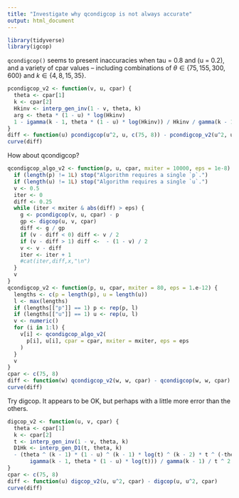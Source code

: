 ```yaml
---
title: "Investigate why qcondigcop is not always accurate"
output: html_document
---
```


```r
library(tidyverse)
library(igcop)
```

`qcondigcop()` seems to present inaccuracies when tau = 0.8 and (u = 0.2), and a variety of cpar values -- including combinations of $\theta \in \{75, 155, 300, 600\}$ and $k \in \{4, 8, 15, 35\}$.

```r
pcondigcop_v2 <- function(v, u, cpar) {
  theta <- cpar[1]
  k <- cpar[2]
  Hkinv <- interp_gen_inv(1 - v, theta, k)
  arg <- theta * (1 - u) * log(Hkinv)
  1 - igamma(k - 1, theta * (1 - u) * log(Hkinv)) / Hkinv / gamma(k - 1)
}
diff <- function(u) pcondigcop(u^2, u, c(75, 8)) - pcondigcop_v2(u^2, u, c(75, 8))
curve(diff)
```


How about qcondigcop?

```r
qcondigcop_algo_v2 <- function(p, u, cpar, mxiter = 10000, eps = 1e-8) {
  if (length(p) != 1L) stop("Algorithm requires a single `p`.")
  if (length(u) != 1L) stop("Algorithm requires a single `u`.")
  v <- 0.5
  iter <- 0
  diff <- 0.25
  while (iter < mxiter & abs(diff) > eps) {
    g <- pcondigcop(v, u, cpar) - p
    gp <- digcop(u, v, cpar)
    diff <- g / gp
    if (v - diff < 0) diff <- v / 2
    if (v - diff > 1) diff <-  - (1 - v) / 2
    v <- v - diff
    iter <- iter + 1
    #cat(iter,diff,x,"\n")
  }
  v
}
qcondigcop_v2 <- function(p, u, cpar, mxiter = 80, eps = 1.e-12) {
  lengths <- c(p = length(p), u = length(u))
  l <- max(lengths)
  if (lengths[["p"]] == 1) p <- rep(p, l)
  if (lengths[["u"]] == 1) u <- rep(u, l)
  v <- numeric()
  for (i in 1:l) {
    v[i] <- qcondigcop_algo_v2(
      p[i], u[i], cpar = cpar, mxiter = mxiter, eps = eps
    )
  }
  v
}
cpar <- c(75, 8)
diff <- function(w) qcondigcop_v2(w, w, cpar) - qcondigcop(w, w, cpar)
curve(diff)
```



Try digcop. It appears to be OK, but perhaps with a little more error than the others. 

```r
digcop_v2 <- function(u, v, cpar) {
  theta <- cpar[1]
  k <- cpar[2]
  t <- interp_gen_inv(1 - v, theta, k)
  D1Hk <- interp_gen_D1(t, theta, k)
  - (theta ^ (k - 1) * (1 - u) ^ (k - 1) * log(t) ^ (k - 2) * t ^ (-theta * (1 - u)) + 
       igamma(k - 1, theta * (1 - u) * log(t))) / gamma(k - 1) / t ^ 2 / D1Hk
}
cpar <- c(75, 8)
diff <- function(u) digcop_v2(u, u^2, cpar) - digcop(u, u^2, cpar)
curve(diff)
```

